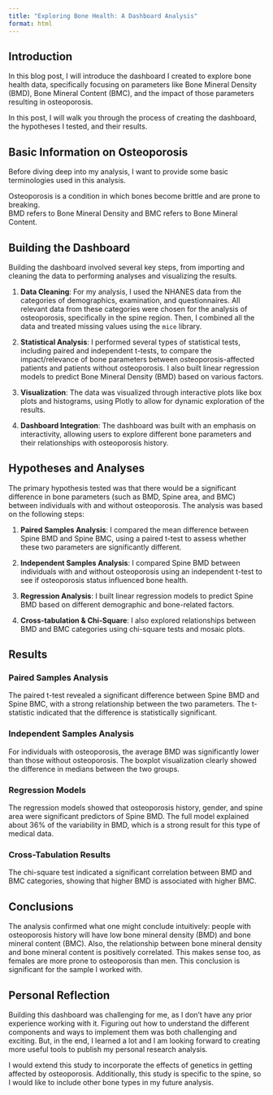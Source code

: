 ```yaml
---
title: "Exploring Bone Health: A Dashboard Analysis"
format: html
---
```

 
## Introduction

In this blog post, I will introduce the dashboard I created to explore bone health data, specifically focusing on parameters like Bone Mineral Density (BMD), Bone Mineral Content (BMC), and the impact of those parameters resulting in osteoporosis.

In this post, I will walk you through the process of creating the dashboard, the hypotheses I tested, and their results.

## Basic Information on Osteoporosis

Before diving deep into my analysis, I want to provide some basic terminologies used in this analysis.

Osteoporosis is a condition in which bones become brittle and are prone to breaking.  
BMD refers to Bone Mineral Density and BMC refers to Bone Mineral Content.

## Building the Dashboard

Building the dashboard involved several key steps, from importing and cleaning the data to performing analyses and visualizing the results.

1. **Data Cleaning**: For my analysis, I used the NHANES data from the categories of demographics, examination, and questionnaires. All relevant data from these categories were chosen for the analysis of osteoporosis, specifically in the spine region. Then, I combined all the data and treated missing values using the `mice` library.

2. **Statistical Analysis**: I performed several types of statistical tests, including paired and independent t-tests, to compare the impact/relevance of bone parameters between osteoporosis-affected patients and patients without osteoporosis. I also built linear regression models to predict Bone Mineral Density (BMD) based on various factors.

3. **Visualization**: The data was visualized through interactive plots like box plots and histograms, using Plotly to allow for dynamic exploration of the results.

4. **Dashboard Integration**: The dashboard was built with an emphasis on interactivity, allowing users to explore different bone parameters and their relationships with osteoporosis history.

## Hypotheses and Analyses

The primary hypothesis tested was that there would be a significant difference in bone parameters (such as BMD, Spine area, and BMC) between individuals with and without osteoporosis. The analysis was based on the following steps:

1. **Paired Samples Analysis**: I compared the mean difference between Spine BMD and Spine BMC, using a paired t-test to assess whether these two parameters are significantly different.

2. **Independent Samples Analysis**: I compared Spine BMD between individuals with and without osteoporosis using an independent t-test to see if osteoporosis status influenced bone health.

3. **Regression Analysis**: I built linear regression models to predict Spine BMD based on different demographic and bone-related factors.

4. **Cross-tabulation & Chi-Square**: I also explored relationships between BMD and BMC categories using chi-square tests and mosaic plots.

## Results

### Paired Samples Analysis
The paired t-test revealed a significant difference between Spine BMD and Spine BMC, with a strong relationship between the two parameters. The t-statistic indicated that the difference is statistically significant.

### Independent Samples Analysis
For individuals with osteoporosis, the average BMD was significantly lower than those without osteoporosis. The boxplot visualization clearly showed the difference in medians between the two groups.

### Regression Models
The regression models showed that osteoporosis history, gender, and spine area were significant predictors of Spine BMD. The full model explained about 36% of the variability in BMD, which is a strong result for this type of medical data.

### Cross-Tabulation Results
The chi-square test indicated a significant correlation between BMD and BMC categories, showing that higher BMD is associated with higher BMC.

## Conclusions

The analysis confirmed what one might conclude intuitively: people with osteoporosis history will have low bone mineral density (BMD) and bone mineral content (BMC). Also, the relationship between bone mineral density and bone mineral content is positively correlated. This makes sense too, as females are more prone to osteoporosis than men. This conclusion is significant for the sample I worked with.

## Personal Reflection

Building this dashboard was challenging for me, as I don't have any prior experience working with it. Figuring out how to understand the different components and ways to implement them was both challenging and exciting. But, in the end, I learned a lot and I am looking forward to creating more useful tools to publish my personal research analysis.

I would extend this study to incorporate the effects of genetics in getting affected by osteoporosis. Additionally, this study is specific to the spine, so I would like to include other bone types in my future analysis.
